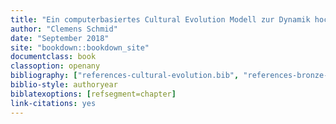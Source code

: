 ```yaml
---
title: "Ein computerbasiertes Cultural Evolution Modell zur Dynamik hoch erfolgreicher Meme am Fallbeispiel europäisch-bronzezeitlicher Bestattungssitten"
author: "Clemens Schmid"
date: "September 2018"
site: "bookdown::bookdown_site"
documentclass: book
classoption: openany
bibliography: ["references-cultural-evolution.bib", "references-bronze-age-burials.bib", "references-software-and-data-analysis.bib"]
biblio-style: authoryear
biblatexoptions: [refsegment=chapter]
link-citations: yes
---
```

